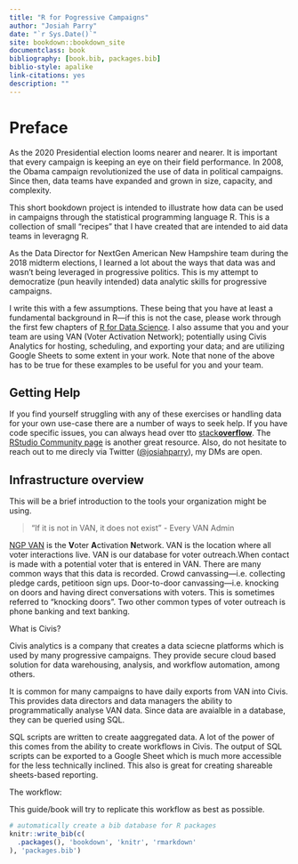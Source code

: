 ```yaml
--- 
title: "R for Pogressive Campaigns"
author: "Josiah Parry"
date: "`r Sys.Date()`"
site: bookdown::bookdown_site
documentclass: book
bibliography: [book.bib, packages.bib]
biblio-style: apalike
link-citations: yes
description: ""
---
```


# Preface

As the 2020 Presidential election looms nearer and nearer. It is important that every campaign is keeping an eye on their field performance. In 2008, the Obama campaign revolutionized the use of data in political campaigns. Since then, data teams have expanded and grown in size, capacity, and complexity.

This short bookdown project is intended to illustrate how data can be used in campaigns through the statistical programming language R. This is a collection of small "recipes" that I have created that are intended to aid data teams in leveragng R.

As the Data Director for NextGen American New Hampshire team during the 2018 midterm elections, I learned a lot about the ways that data was and wasn't being leveraged in progressive politics. This is my attempt to democratize (pun heavily intended) data analytic skills for progressive campaigns.

I write this with a few assumptions. These being that you have at least a fundamental background in R—if this is not the case, please work through the first few chapters of [R for Data Science](https://r4ds.had.co.nz/). I also assume that you and your team are using VAN (Voter Activation Network); potentially using Civis Analytics for hosting, scheduling, and exporting your data; and are utilizing Google Sheets to some extent in your work. Note that none of the above has to be true for these examples to be useful for you and your team.

## Getting Help

If you find yourself struggling with any of these exercises or handling data for your own use-case there are a number of ways to seek help. If you have code specific issues, you can always head over tto [stack**overflow**](https://stackoverflow.com/). The [RStudio Community page](https://community.rstudio.com/) is another great resource. Also, do not hesitate to reach out to me direcly via Twitter ([\@josiahparry](https://twitter.com/josiahparry)), my DMs are open.


## Infrastructure overview

This will be a brief introduction to the tools your organization might be using. 

> "If it is not in VAN, it does not exist" - Every VAN Admin

[NGP VAN](https://www.ngpvan.com/) is the **V**oter **A**ctivation **N**etwork. VAN is the location where all voter interactions live. VAN is our database for voter outreach.When contact is made with a potential voter that is entered in VAN. There are many common ways that this data is recorded. Crowd canvassing—i.e. collecting pledge cards, petitioon sign ups. Door-to-door canvassing—i.e. knocking on doors and having direct conversations with voters. This is sometimes referred to "knocking doors". Two other common types of voter outreach is phone banking and text banking. 



What is Civis?

Civis analytics is a company that creates a data sciecne platforms which is used by many progressive campaigns. They provide secure cloud based solution for data warehousing, analysis, and workflow automation, among others. 

It is common for many campaigns to have daily exports from VAN into Civis. This provides data directors and data managers the ability to programmatically analyse VAN data. Since data are avaialble in a database, they can be queried using SQL. 

SQL scripts are written to create aaggregated data. A lot of the power of this comes from the ability to create workflows in Civis. The output of SQL scripts can be exported to a Google Sheet which is much more accessible for the less technically inclined. This also is great for creating shareable sheets-based reporting. 

The workflow:

This guide/book will try to replicate this workflow as best as possible.


```r
# automatically create a bib database for R packages
knitr::write_bib(c(
  .packages(), 'bookdown', 'knitr', 'rmarkdown'
), 'packages.bib')
```


